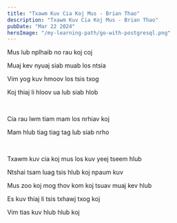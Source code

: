 ```yaml
---
title: "Txawm Kuv Cia Koj Mus - Brian Thao"
description: "Txawm Kuv Cia Koj Mus - Brian Thao"
pubDate: "Mar 22 2024"
heroImage: "/my-learning-path/go-with-postgresql.png"
---
```


Mus lub nplhaib no rau koj coj

Muaj kev nyuaj siab muab los ntsia

Vim yog kuv hmoov los tsis txog

Koj thiaj li hloov ua lub siab hlob

<br />

Cia rau lwm tiam mam los nrhiav koj

Mam hlub tiag tiag tag lub siab nrho

<br />

Txawm kuv cia koj mus los kuv yeej tseem hlub

Ntshai tsam luag tsis hlub koj npaum kuv

Mus zoo koj mog thov kom koj tsuav muaj kev hlub

Es kuv thiaj li tsis txhawj txog koj

Vim tias kuv hlub hlub koj
